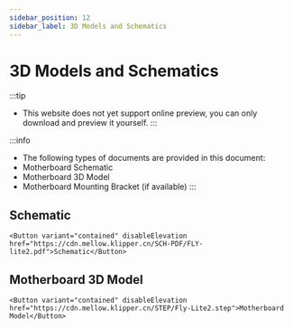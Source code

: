 ```yaml
---
sidebar_position: 12
sidebar_label: 3D Models and Schematics
---
```





# 3D Models and Schematics


:::tip
* This website does not yet support online preview, you can only download and preview it yourself.
:::

:::info
* The following types of documents are provided in this document:
* Motherboard Schematic
* Motherboard 3D Model
* Motherboard Mounting Bracket (if available)
:::

## Schematic

    <Button variant="contained" disableElevation href="https://cdn.mellow.klipper.cn/SCH-PDF/FLY-lite2.pdf">Schematic</Button>


## Motherboard 3D Model

    <Button variant="contained" disableElevation href="https://cdn.mellow.klipper.cn/STEP/Fly-Lite2.step">Motherboard Model</Button>